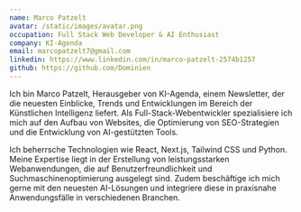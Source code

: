 ```yaml
---
name: Marco Patzelt
avatar: /static/images/avatar.png
occupation: Full Stack Web Developer & AI Enthusiast
company: KI-Agenda
email: marcopatzelt7@gmail.com
linkedin: https://www.linkedin.com/in/marco-patzelt-2574b1257
github: https://github.com/Dominien
---
```


Ich bin Marco Patzelt, Herausgeber von KI-Agenda, einem Newsletter, der die neuesten Einblicke, Trends und Entwicklungen im Bereich der Künstlichen Intelligenz liefert. Als Full-Stack-Webentwickler spezialisiere ich mich auf den Aufbau von Websites, die Optimierung von SEO-Strategien und die Entwicklung von AI-gestützten Tools.

Ich beherrsche Technologien wie React, Next.js, Tailwind CSS und Python. Meine Expertise liegt in der Erstellung von leistungsstarken Webanwendungen, die auf Benutzerfreundlichkeit und Suchmaschinenoptimierung ausgelegt sind. Zudem beschäftige ich mich gerne mit den neuesten AI-Lösungen und integriere diese in praxisnahe Anwendungsfälle in verschiedenen Branchen.